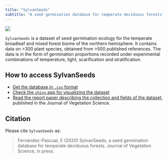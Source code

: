 ```yaml
---
title: "SylvanSeeds"
subtitle: "A seed germination database for temperate deciduous forests"
---
```


![](pictures/2017070313 Blue Ridge Parkway small.jpg)

`SylvanSeeds` is a dataset of seed germination ecology for the temperate broadleaf and mixed forest biome of the northern hemisphere. It contains data on >300 plant species, obtained from >500 published references. The data is in the form of germination proportions recorded under experimental combinations of temperature, light, scarification and stratification.

## How to access SylvanSeeds

* [Get the database in `.csv` format](https://github.com/efernandezpascual/sylvanseeds/blob/master/results/TBMF_Database.csv)
* [Check the `shiny` app for visualizing the dataset](https://efernandezpascual.shinyapps.io/sylvanseeds/)
* [Read the report paper describing the collection and fields of the dataset](https://github.com/efernandezpascual/sylvanseeds/blob/master/doc/manuscript.md), published in the Journal of Vegetation Science.

## Citation

Please cite `SylvanSeeds` as:

> Fernández-Pascual, E (2020) SylvanSeeds, a seed germination database for temperate deciduous forests. Journal of Vegetation Science, in press.